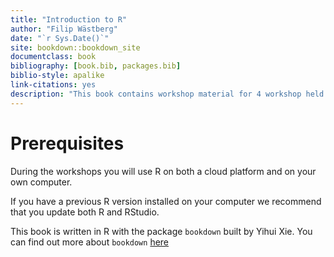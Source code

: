 ```yaml
--- 
title: "Introduction to R"
author: "Filip Wästberg"
date: "`r Sys.Date()`"
site: bookdown::bookdown_site
documentclass: book
bibliography: [book.bib, packages.bib]
biblio-style: apalike
link-citations: yes
description: "This book contains workshop material for 4 workshop held at tele2 during the autumn of 2019"
---
```


# Prerequisites

During the workshops you will use R on both a cloud platform and on your own computer. 

If you have a previous R version installed on your computer we recommend that you update both R and RStudio. 

This book is written in R with the package `bookdown` built by Yihui Xie. You can find out more about `bookdown` [here](https://bookdown.org/)
